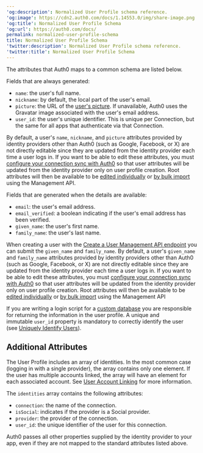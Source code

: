---
'og:description': Normalized User Profile schema reference.
'og:image': https://cdn2.auth0.com/docs/1.14553.0/img/share-image.png
'og:title': Normalized User Profile Schema
'og:url': https://auth0.com/docs/
permalink: normalized-user-profile-schema
title: Normalized User Profile Schema
'twitter:description': Normalized User Profile schema reference.
'twitter:title': Normalized User Profile Schema
---
The attributes that Auth0 maps to a common schema are listed below.

Fields that are always generated:

* `name`: the user's full name.
* `nickname`: by default, the local part of the user's email.
* `picture`: the URL of the [user's picture](/docs/manage-users/user-accounts/change-user-picture). If unavailable, Auth0 uses the Gravatar image associated with the user's email address.
* `user_id`: the user's unique identifier. This is unique per Connection, but the same for all apps that authenticate via that Connection.

By default, a user's `name`, `nickname`, and `picture` attributes provided by <Tooltip tip="Identity Provider (IdP): Service that stores and manages digital identities." cta="View Glossary" href="/docs/glossary?term=identity+providers">identity providers</Tooltip> other than Auth0 (such as Google, Facebook, or X) are not directly editable since they are updated from the identity provider each time a user logs in. If you want to be able to edit these attributes, you must [configure your connection sync with Auth0](/docs/manage-users/user-accounts/user-profiles/configure-connection-sync-with-auth0) so that user attributes will be updated from the identity provider only on user profile creation. Root attributes will then be available to be [edited individually](https://auth0.com/docs/api/management/guides/users/update-root-attributes-users) or [by bulk import](https://auth0.com/docs/api/management/guides/users/update-root-attributes-users) using the <Tooltip tip="Management API: A product to allow customers to perform administrative tasks." cta="View Glossary" href="/docs/glossary?term=Management+API">Management API</Tooltip>.

Fields that are generated when the details are available:

* `email`: the user's email address.
* `email_verified`: a boolean indicating if the user's email address has been verified.
* `given_name`: the user's first name.
* `family_name`: the user's last name.

When creating a user with the [Create a User Management API endpoint](https://auth0.com/docs/api/management/v2#!/Users/post_users) you can submit the `given_name` and `family_name`. By default, a user's `given_name` and `family_name` attributes provided by identity providers other than Auth0 (such as Google, Facebook, or X) are not directly editable since they are updated from the identity provider each time a user logs in. If you want to be able to edit these attributes, you must [configure your connection sync with Auth0](/docs/manage-users/user-accounts/user-profiles/configure-connection-sync-with-auth0) so that user attributes will be updated from the identity provider only on user profile creation. Root attributes will then be available to be [edited individually](https://auth0.com/docs/api/management/guides/users/update-root-attributes-users) or [by bulk import](https://auth0.com/docs/api/management/guides/users/update-root-attributes-users) using the Management API

If you are writing a login script for a [custom database](/docs/authenticate/database-connections/custom-db) you are responsible for returning the information in the user profile. A unique and immutable `user_id` property is mandatory to correctly identify the user (see [Uniquely Identify Users](/docs/manage-users/user-accounts/identify-users)).

## Additional Attributes

The User Profile includes an array of identities. In the most common case (logging in with a single provider), the array contains only one element. If the user has multiple accounts linked, the array will have an element for each associated account. See [User Account Linking](/docs/manage-users/user-accounts/user-account-linking) for more information.

The `identities` array contains the following attributes:

* `connection`: the name of the connection.
* `isSocial`: indicates if the provider is a Social provider.
* `provider`: the provider of the connection.
* `user_id`: the unique identifier of the user for this connection.

Auth0 passes all other properties supplied by the identity provider to your app, even if they are not mapped to the standard attributes listed above.